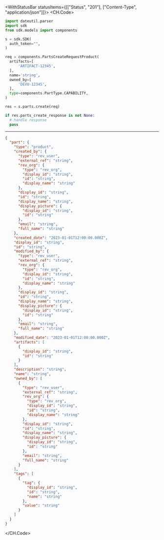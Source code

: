 

<WithStatusBar statusItems={[["Status", "201"], ["Content-Type", "application/json"]]}>
  <CH.Code>
  ```python Create.py
  import dateutil.parser
import sdk
from sdk.models import components

s = sdk.SDK(
    auth_token="",
)

req = components.PartsCreateRequestProduct(
    artifacts=[
        'ARTIFACT-12345',
    ],
    name='string',
    owned_by=[
        'DEVU-12345',
    ],
    type=components.PartType.CAPABILITY,
)

res = s.parts.create(req)

if res.parts_create_response is not None:
    # handle response
    pass
  ```
  ---

  ```json Example Response
  {
    "part": {
      "type": "product",
      "created_by": {
        "type": "rev_user",
        "external_ref": "string",
        "rev_org": {
          "type": "rev_org",
          "display_id": "string",
          "id": "string",
          "display_name": "string"
        },
        "display_id": "string",
        "id": "string",
        "display_name": "string",
        "display_picture": {
          "display_id": "string",
          "id": "string"
        },
        "email": "string",
        "full_name": "string"
      },
      "created_date": "2023-01-01T12:00:00.000Z",
      "display_id": "string",
      "id": "string",
      "modified_by": {
        "type": "rev_user",
        "external_ref": "string",
        "rev_org": {
          "type": "rev_org",
          "display_id": "string",
          "id": "string",
          "display_name": "string"
        },
        "display_id": "string",
        "id": "string",
        "display_name": "string",
        "display_picture": {
          "display_id": "string",
          "id": "string"
        },
        "email": "string",
        "full_name": "string"
      },
      "modified_date": "2023-01-01T12:00:00.000Z",
      "artifacts": [
        {
          "display_id": "string",
          "id": "string"
        }
      ],
      "description": "string",
      "name": "string",
      "owned_by": [
        {
          "type": "rev_user",
          "external_ref": "string",
          "rev_org": {
            "type": "rev_org",
            "display_id": "string",
            "id": "string",
            "display_name": "string"
          },
          "display_id": "string",
          "id": "string",
          "display_name": "string",
          "display_picture": {
            "display_id": "string",
            "id": "string"
          },
          "email": "string",
          "full_name": "string"
        }
      ],
      "tags": [
        {
          "tag": {
            "display_id": "string",
            "id": "string",
            "name": "string"
          },
          "value": "string"
        }
      ]
    }
  }
  ```
  </CH.Code>
</WithStatusBar>
